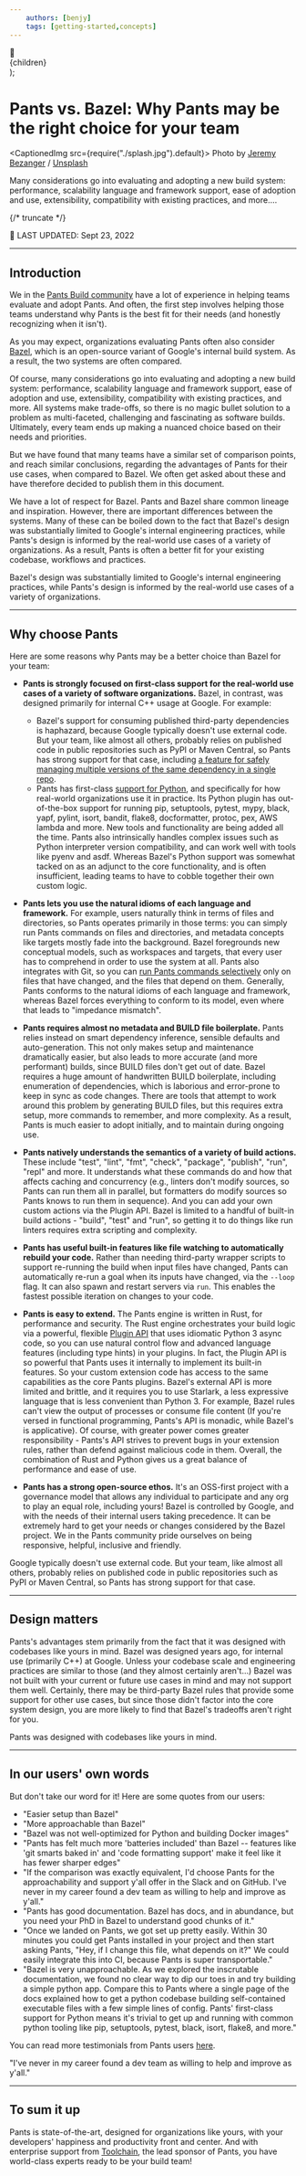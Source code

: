 ```yaml
---
    authors: [benjy]
    tags: [getting-started,concepts]
---
```


  <div className="hero">
    <div className="container" style={{ "text-align": "center" }}>
      <div className="hero__title">👖</div>
      <div className="hero__subtitle">{children}</div>
    </div>
  </div>
);

# Pants vs. Bazel: Why Pants may be the right choice for your team

<CaptionedImg src={require("./splash.jpg").default}>
  Photo by [Jeremy
  Bezanger](https://unsplash.com/@unarchive?utm_source=ghost&utm_medium=referral&utm_campaign=api-credit)
  /
  [Unsplash](https://unsplash.com/?utm_source=ghost&utm_medium=referral&utm_campaign=api-credit)
</CaptionedImg>

Many considerations go into evaluating and adopting a new build system: performance, scalability language and framework support, ease of adoption and use, extensibility, compatibility with existing practices, and more.…

{/* truncate */}

📆 LAST UPDATED: Sept 23, 2022

---

## Introduction

We in the [Pants Build community](https://www.pantsbuild.org/docs/the-pants-community) have a lot of experience in helping teams evaluate and adopt Pants. And often, the first step involves helping those teams understand why Pants is the best fit for their needs (and honestly recognizing when it isn't).

As you may expect, organizations evaluating Pants often also consider [Bazel](https://bazel.build/), which is an open-source variant of Google's internal build system. As a result, the two systems are often compared.

Of course, many considerations go into evaluating and adopting a new build system: performance, scalability language and framework support, ease of adoption and use, extensibility, compatibility with existing practices, and more. All systems make trade-offs, so there is no magic bullet solution to a problem as multi-faceted, challenging and fascinating as software builds. Ultimately, every team ends up making a nuanced choice based on their needs and priorities.

But we have found that many teams have a similar set of comparison points, and reach similar conclusions, regarding the advantages of Pants for their use cases, when compared to Bazel. We often get asked about these and have therefore decided to publish them in this document.

We have a lot of respect for Bazel. Pants and Bazel share common lineage and inspiration. However, there are important differences between the systems. Many of these can be boiled down to the fact that Bazel's design was substantially limited to Google's internal engineering practices, while Pants's design is informed by the real-world use cases of a variety of organizations. As a result, Pants is often a better fit for your existing codebase, workflows and practices.

<Hero>
  Bazel's design was substantially limited to Google's internal engineering
  practices, while Pants's design is informed by the real-world use cases of a
  variety of organizations.
</Hero>

---

## Why choose Pants

Here are some reasons why Pants may be a better choice than Bazel for your team:

- **Pants is strongly focused on first-class support for the real-world use cases of a variety of software organizations.** Bazel, in contrast, was designed primarily for internal C++ usage at Google. For example:

  - Bazel's support for consuming published third-party dependencies is haphazard, because Google typically doesn't use external code. But your team, like almost all others, probably relies on published code in public repositories such as PyPI or Maven Central, so Pants has strong support for that case, including [a feature for safely managing multiple versions of the same dependency in a single repo](../2022-05-25-multiple-lockfiles-python/index.mdx).
  - Pants has first-class [support for Python](https://www.pantsbuild.org/docs/python), and specifically for how real-world organizations use it in practice. Its Python plugin has out-of-the-box support for running pip, setuptools, pytest, mypy, black, yapf, pylint, isort, bandit, flake8, docformatter, protoc, pex, AWS lambda and more. New tools and functionality are being added all the time. Pants also intrinsically handles complex issues such as Python interpreter version compatibility, and can work well with tools like pyenv and asdf. Whereas Bazel's Python support was somewhat tacked on as an adjunct to the core functionality, and is often insufficient, leading teams to have to cobble together their own custom logic.

- **Pants lets you use the natural idioms of each language and framework.** For example, users naturally think in terms of files and directories, so Pants operates primarily in those terms: you can simply run Pants commands on files and directories, and metadata concepts like targets mostly fade into the background. Bazel foregrounds new conceptual models, such as workspaces and targets, that every user has to comprehend in order to use the system at all. Pants also integrates with Git, so you can [run Pants commands selectively](https://www.pantsbuild.org/docs/advanced-target-selection#running-over-changed-files-with---changed-since) only on files that have changed, and the files that depend on them. Generally, Pants conforms to the natural idioms of each language and framework, whereas Bazel forces everything to conform to its model, even where that leads to "impedance mismatch".
- **Pants requires almost no metadata and BUILD file boilerplate.** Pants relies instead on smart dependency inference, sensible defaults and auto-generation. This not only makes setup and maintenance dramatically easier, but also leads to more accurate (and more performant) builds, since BUILD files don't get out of date. Bazel requires a huge amount of handwritten BUILD boilerplate, including enumeration of dependencies, which is laborious and error-prone to keep in sync as code changes. There are tools that attempt to work around this problem by generating BUILD files, but this requires extra setup, more commands to remember, and more complexity. As a result, Pants is much easier to adopt initially, and to maintain during ongoing use.
- **Pants natively understands the semantics of a variety of build actions.** These include "test", "lint", "fmt", "check", "package", "publish", "run", "repl" and more. It understands what these commands do and how that affects caching and concurrency (e.g., linters don't modify sources, so Pants can run them all in parallel, but formatters do modify sources so Pants knows to run them in sequence). And you can add your own custom actions via the Plugin API. Bazel is limited to a handful of built-in build actions - "build", "test" and "run", so getting it to do things like run linters requires extra scripting and complexity.
- **Pants has useful built-in features like file watching to automatically rebuild your code.** Rather than needing third-party wrapper scripts to support re-running the build when input files have changed, Pants can automatically re-run a goal when its inputs have changed, via the `--loop` flag. It can also spawn and restart servers via `run`. This enables the fastest possible iteration on changes to your code.
- **Pants is easy to extend.** The Pants engine is written in Rust, for performance and security. The Rust engine orchestrates your build logic via a powerful, flexible [Plugin API](https://www.pantsbuild.org/docs/plugins-overview) that uses idiomatic Python 3 async code, so you can use natural control flow and advanced language features (including type hints) in your plugins. In fact, the Plugin API is so powerful that Pants uses it internally to implement its built-in features. So your custom extension code has access to the same capabilities as the core Pants plugins. Bazel's external API is more limited and brittle, and it requires you to use Starlark, a less expressive language that is less convenient than Python 3. For example, Bazel rules can't view the output of processes or consume file content (If you're versed in functional programming, Pants's API is monadic, while Bazel's is applicative). Of course, with greater power comes greater responsibility - Pants's API strives to prevent bugs in your extension rules, rather than defend against malicious code in them. Overall, the combination of Rust and Python gives us a great balance of performance and ease of use.
- **Pants has a strong open-source ethos.** It's an OSS-first project with a governance model that allows any individual to participate and any org to play an equal role, including yours! Bazel is controlled by Google, and with the needs of their internal users taking precedence. It can be extremely hard to get your needs or changes considered by the Bazel project. We in the Pants community pride ourselves on being responsive, helpful, inclusive and friendly.

<Hero>
  Google typically doesn't use external code. But your team, like almost all
  others, probably relies on published code in public repositories such as PyPI
  or Maven Central, so Pants has strong support for that case.
</Hero>

---

## Design matters

Pants's advantages stem primarily from the fact that it was designed with codebases like yours in mind. Bazel was designed years ago, for internal use (primarily C++) at Google. Unless your codebase scale and engineering practices are similar to those (and they almost certainly aren't...) Bazel was not built with your current or future use cases in mind and may not support them well. Certainly, there may be third-party Bazel rules that provide some support for other use cases, but since those didn't factor into the core system design, you are more likely to find that Bazel's tradeoffs aren't right for you.

<Hero>Pants was designed with codebases like yours in mind.</Hero>

---

## In our users' own words

But don't take our word for it! Here are some quotes from our users:

- "Easier setup than Bazel"
- "More approachable than Bazel"
- "Bazel was not well-optimized for Python and building Docker images"
- "Pants has felt much more 'batteries included' than Bazel -- features like 'git smarts baked in' and 'code formatting support' make it feel like it has fewer sharper edges"
- "If the comparison was exactly equivalent, I'd choose Pants for the approachability and support y'all offer in the Slack and on GitHub. I've never in my career found a dev team as willing to help and improve as y'all."
- "Pants has good documentation. Bazel has docs, and in abundance, but you need your PhD in Bazel to understand good chunks of it."
- "Once we landed on Pants, we got set up pretty easily. Within 30 minutes you could get Pants installed in your project and then start asking Pants, "Hey, if I change this file, what depends on it?" We could easily integrate this into CI, because Pants is super transportable."
- "Bazel is very unapproachable. As we explored the inscrutable documentation, we found no clear way to dip our toes in and try building a simple python app. Compare this to Pants where a single page of the docs explained how to get a python codebase building self-contained executable files with a few simple lines of config. Pants' first-class support for Python means it's trivial to get up and running with common python tooling like pip, setuptools, pytest, black, isort, flake8, and more."

You can read more testimonials from Pants users [here](https://www.pantsbuild.org/docs/testimonials).

<Hero>
  "I've never in my career found a dev team as willing to help and improve as
  y'all."
</Hero>

---

## To sum it up

Pants is state-of-the-art, designed for organizations like yours, with your developers' happiness and productivity front and center. And with enterprise support from [Toolchain](https://toolchain.com/), the lead sponsor of Pants, you have world-class experts ready to be your build team!
